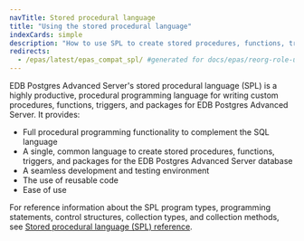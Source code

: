 ```yaml
---
navTitle: Stored procedural language
title: "Using the stored procedural language"
indexCards: simple
description: "How to use SPL to create stored procedures, functions, triggers, and packages for the EDB Postgres Advanced Server database"
redirects:
  - /epas/latest/epas_compat_spl/ #generated for docs/epas/reorg-role-use-case-mode
---
```


EDB Postgres Advanced Server's stored procedural language (SPL) is a highly productive, procedural programming language for writing custom procedures, functions, triggers, and packages for EDB Postgres Advanced Server. It provides:

-   Full procedural programming functionality to complement the SQL language
-   A single, common language to create stored procedures, functions, triggers, and packages for the EDB Postgres Advanced Server database
-   A seamless development and testing environment
-   The use of reusable code
-   Ease of use

For reference information about the SPL program types, programming statements, control structures, collection types, and collection methods, see [Stored procedural language (SPL) reference](/epas/latest/reference/application_programmer_reference/stored_procedural_language_reference/).



